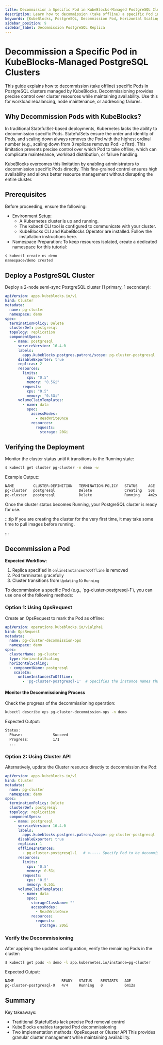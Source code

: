 ```yaml
---
title: Decommission a Specific Pod in KubeBlocks-Managed PostgreSQL Clusters
description: Learn how to decommission (take offline) a specific Pod in a PostgreSQL cluster managed by KubeBlocks.
keywords: [KubeBlocks, PostgreSQL, Decommission Pod, Horizontal Scaling, Kubernetes]
sidebar_position: 9
sidebar_label: Decommission PostgreSQL Replica
---
```





# Decommission a Specific Pod in KubeBlocks-Managed PostgreSQL Clusters

This guide explains how to decommission (take offline) specific Pods in PostgreSQL clusters managed by KubeBlocks. Decommissioning provides precise control over cluster resources while maintaining availability. Use this for workload rebalancing, node maintenance, or addressing failures.

## Why Decommission Pods with KubeBlocks?

In traditional StatefulSet-based deployments, Kubernetes lacks the ability to decommission specific Pods. StatefulSets ensure the order and identity of Pods, and scaling down always removes the Pod with the highest ordinal number (e.g., scaling down from 3 replicas removes Pod `-2` first). This limitation prevents precise control over which Pod to take offline, which can complicate maintenance, workload distribution, or failure handling.

KubeBlocks overcomes this limitation by enabling administrators to decommission specific Pods directly. This fine-grained control ensures high availability and allows better resource management without disrupting the entire cluster.

## Prerequisites

Before proceeding, ensure the following:
- Environment Setup:
    - A Kubernetes cluster is up and running.
    - The kubectl CLI tool is configured to communicate with your cluster.
    - KubeBlocks CLI and KubeBlocks Operator are installed. Follow the installation instructions here.
- Namespace Preparation: To keep resources isolated, create a dedicated namespace for this tutorial:

```bash
$ kubectl create ns demo
namespace/demo created
```

## Deploy a PostgreSQL Cluster

Deploy a 2-node semi-sync PostgreSQL cluster (1 primary, 1 secondary):

```yaml
apiVersion: apps.kubeblocks.io/v1
kind: Cluster
metadata:
  name: pg-cluster
  namespace: demo
spec:
  terminationPolicy: Delete
  clusterDef: postgresql
  topology: replication
  componentSpecs:
    - name: postgresql
      serviceVersion: 16.4.0
      labels:
        apps.kubeblocks.postgres.patroni/scope: pg-cluster-postgresql
      disableExporter: true
      replicas: 2
      resources:
        limits:
          cpu: "0.5"
          memory: "0.5Gi"
        requests:
          cpu: "0.5"
          memory: "0.5Gi"
      volumeClaimTemplates:
        - name: data
          spec:
            accessModes:
              - ReadWriteOnce
            resources:
              requests:
                storage: 20Gi
```

## Verifying the Deployment

Monitor the cluster status until it transitions to the Running state:
```bash
$ kubectl get cluster pg-cluster -n demo -w
```

Example Output::

```bash
NAME         CLUSTER-DEFINITION   TERMINATION-POLICY   STATUS     AGE
pg-cluster   postgresql           Delete               Creating   50s
pg-cluster   postgresql           Delete               Running    4m2s
```
Once the cluster status becomes Running, your PostgreSQL cluster is ready for use.

:::tip
If you are creating the cluster for the very first time, it may take some time to pull images before running.

:::

## Decommission a Pod

**Expected Workflow**:

1. Replica specified in `onlineInstancesToOffline` is removed
2. Pod terminates gracefully
3. Cluster transitions from `Updating` to `Running`

To decommission a specific Pod (e.g., 'pg-cluster-postgresql-1'), you can use one of the following methods:

<Tabs>

  <TabItem value="opsRequest" label="Use the OpsRequest API" default>

  ### Option 1: Using OpsRequest
  Create an OpsRequest to mark the Pod as offline:

  ```yaml
  apiVersion: operations.kubeblocks.io/v1alpha1
  kind: OpsRequest
  metadata:
    name: pg-cluster-decommission-ops
    namespace: demo
  spec:
    clusterName: pg-cluster
    type: HorizontalScaling
    horizontalScaling:
    - componentName: postgresql
      scaleIn:
        onlineInstancesToOffline:
          - 'pg-cluster-postgresql-1'  # Specifies the instance names that need to be taken offline
  ```

  #### Monitor the Decommissioning Process
  Check the progress of the decommissioning operation:

  ```bash
  kubectl describe ops pg-cluster-decommission-ops -n demo
  ```
  Expected Output:

  ```bash
  Status:
    Phase:              Succeed
    Progress:           1/1
    ...
  ```

  </TabItem>

  <TabItem value="ClusterAPI" label="Use the Cluster API">

  ### Option 2: Using Cluster API
  Alternatively, update the Cluster resource directly to decommission the Pod:

  ```yaml
  apiVersion: apps.kubeblocks.io/v1
  kind: Cluster
  metadata:
    name: pg-cluster
    namespace: demo
  spec:
    terminationPolicy: Delete
    clusterDef: postgresql
    topology: replication
    componentSpecs:
      - name: postgresql
        serviceVersion: 16.4.0
        labels:
          apps.kubeblocks.postgres.patroni/scope: pg-cluster-postgresql
        disableExporter: true
        replicas: 1
        offlineInstances:
          - pg-cluster-postgresql-1   # <----- Specify Pod to be decommissioned
        resources:
          limits:
            cpu: '0.5'
            memory: 0.5Gi
          requests:
            cpu: '0.5'
            memory: 0.5Gi
        volumeClaimTemplates:
          - name: data
            spec:
              storageClassName: ""
              accessModes:
                - ReadWriteOnce
              resources:
                requests:
                  storage: 20Gi
  ```
  </TabItem>

</Tabs>

### Verify the Decommissioning

After applying the updated configuration, verify the remaining Pods in the cluster:
```bash
$ kubectl get pods -n demo -l app.kubernetes.io/instance=pg-cluster
```

Expected Output:
```bash
NAME                      READY   STATUS    RESTARTS   AGE
pg-cluster-postgresql-0   4/4     Running   0          6m12s
```

## Summary
Key takeaways:
- Traditional StatefulSets lack precise Pod removal control
- KubeBlocks enables targeted Pod decommissioning
- Two implementation methods: OpsRequest or Cluster API
This provides granular cluster management while maintaining availability.